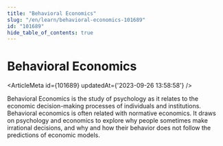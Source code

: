 ```yaml
---
title: "Behavioral Economics"
slug: "/en/learn/behavioral-economics-101689"
id: "101689"
hide_table_of_contents: true
---
```



# Behavioral Economics

<ArticleMeta id={101689} updatedAt={'2023-09-26 13:58:58'} />
<div className='border-solid border-b border-t-0 my-4 border-[var(--ifm-color-gray-300)]' />

Behavioral Economics is the study of psychology as it relates to the economic decision-making processes of individuals and institutions. Behavioral economics is often related with normative economics. It draws on psychology and economics to explore why people sometimes make irrational decisions, and why and how their behavior does not follow the predictions of economic models.

